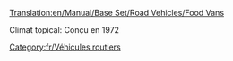 [[Translation:en/Manual/Base Set/Road Vehicles/Food Vans]]

{{fr/Vehicule routier|nom      = Camion de nourriture Foster
  |img      =en/Foster Food Van.png|prix     = 4 592£ (9 184$)
  |vitesse  = 48 km/h (30 mph)
  |annualite= 421£ (842$)
  |design   = 1935
  |vie      = 15
  |capacite = 17 tonnes de nourriture
}}
{{fr/Vehicule routier|nom      = Camion de nourriture Perry
  |img      =en/Perry Food Van.png|prix     = 5 494£ (10 988$)
  |vitesse  = 88 km/h (55 mph)
  |annualite= 787£ (1 574$)
  |design   = 1971
  |vie      = 15
  |capacite = 20 tonnes de nourriture
}}
Climat topical: Conçu en 1972

{{fr/Vehicule routier|nom      = Camion de nourriture Chippy
  |img      =en/Chippy Food Van.png|prix     = 5 904£ (11 808$)
  |vitesse  = 112 km/h (70 mph)
  |annualite= 1 125£ (2 250$)
  |design   = 2004
  |vie      = 15
  |capacite = 22 tonnes de nourriture
}}

[[Category:fr/Véhicules routiers]]